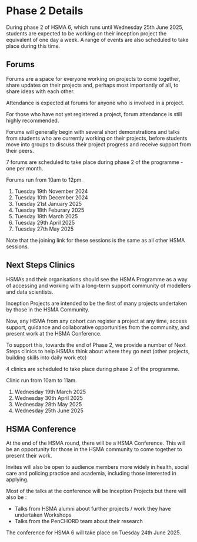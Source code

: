 # Phase 2 Details

During phase 2 of HSMA 6, which runs until Wednesday 25th June 2025, students are expected to be working on their inception project the equivalent of one day a week. A range of events are also scheduled to take place during this time.

## Forums

Forums are a space for everyone working on projects to come together, share updates on their projects and, perhaps most importantly of all, to share ideas with each other.

:::{.callout-tip}
Attendance is expected at forums for anyone who is involved in a project.

For those who have not yet registered a project, forum attendance is still highly recommended.
:::

Forums will generally begin with several short demonstrations and talks from students who are currently working on their projects, before students move into groups to discuss their project progress and receive support from their peers.

7 forums are scheduled to take place during phase 2 of the programme - one per month.

Forums run from 10am to 12pm.

1. Tuesday 19th November 2024
2. Tuesday 10th December 2024
3. Tuesday 21st January 2025
4. Tuesday 18th Feburary 2025
5. Tuesday 18th March 2025
6. Tuesday 29th April 2025
7. Tuesday 27th May 2025

:::{.callout-note}
Note that the joining link for these sessions is the same as all other HSMA sessions.
:::

## Next Steps Clinics

HSMAs and their organisations should see the HSMA Programme as a way of accessing and working with a long-term support community of modellers and data scientists.

Inception Projects are intended to be the first of many projects undertaken by those in the HSMA Community.

Now, any HSMA from any cohort can register a project at any time, access support, guidance and collaborative opportunities from the community, and present work at the HSMA Conference.

To support this, towards the end of Phase 2, we provide a number of Next Steps clinics to help HSMAs think about where they go next (other projects, building skills into daily work etc)

4 clinics are scheduled to take place during phase 2 of the programme.

Clinic run from 10am to 11am.

1. Wednesday 19th March 2025
2. Wednesday 30th April 2025
3. Wednesday 28th May 2025
4. Wednesday 25th June 2025

## HSMA Conference

At the end of the HSMA round, there will be a HSMA Conference.  This will be an opportunity for those in the HSMA community to come together to present their work.

Invites will also be open to audience members more widely in health, social care and policing practice and academia, including those interested in applying.

Most of the talks at the conference will be Inception Projects but there will also be :

- Talks from HSMA alumni about further projects / work they have undertaken
Workshops
- Talks from the PenCHORD team about their research

:::{.callout-tip}
The conference for HSMA 6 will take place on
Tuesday 24th June 2025.
:::
